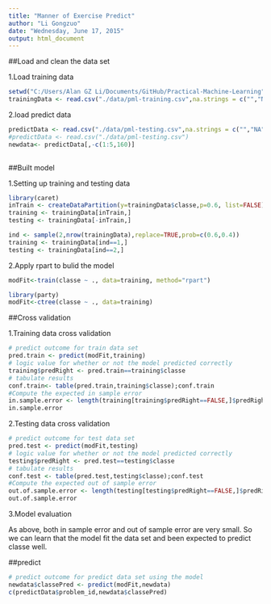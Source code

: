 ```yaml
---
title: "Manner of Exercise Predict"
author: "Li Gongzuo"
date: "Wednesday, June 17, 2015"
output: html_document
---
```


##Load and clean the data set
 
1.Load training data
```r
setwd("C:/Users/Alan GZ Li/Documents/GitHub/Practical-Machine-Learning")
trainingData <- read.csv("./data/pml-training.csv",na.strings = c("","NA","#DIV/0!"))

```

2.load predict data
```r
predictData <- read.csv("./data/pml-testing.csv",na.strings = c("","NA","#DIV/0!"))
#predictData <- read.csv("./data/pml-testing.csv")
newdata<- predictData[,-c(1:5,160)]
        
```

##Built model

1.Setting up training and testing data
```r
library(caret)
inTrain <- createDataPartition(y=trainingData$classe,p=0.6, list=FALSE)
training <- trainingData[inTrain,]
testing <- trainingData[-inTrain,]
```

```r
ind <- sample(2,nrow(trainingData),replace=TRUE,prob=c(0.6,0.4))
training <- trainingData[ind==1,]
testing <- trainingData[ind==2,]
```

2.Apply rpart to bulid the model

```r
modFit<-train(classe ~ ., data=training, method="rpart")
```

```r
library(party)
modFit<-ctree(classe ~ ., data=training)
```



##Cross validation

1.Training data cross validation
```r
# predict outcome for train data set
pred.train <- predict(modFit,training)
# logic value for whether or not the model predicted correctly
training$predRight <- pred.train==training$classe
# tabulate results
conf.train<- table(pred.train,training$classe);conf.train
#Compute the expected in sample error
in.sample.error <- length(training[training$predRight==FALSE,]$predRight)/length(training$predRight)
in.sample.error

```

2.Testing data cross validation
```r
# predict outcome for test data set
pred.test <- predict(modFit,testing)
# logic value for whether or not the model predicted correctly
testing$predRight <- pred.test==testing$classe
# tabulate results
conf.test <- table(pred.test,testing$classe);conf.test
#Compute the expected out of sample error
out.of.sample.error <- length(testing[testing$predRight==FALSE,]$predRight)/length(testing$predRight)
out.of.sample.error

```

3.Model evaluation

As above, both in sample error and out of sample error are very small. So we can learn that the model fit the data set and been expected to predict classe well.

##predict 

```r
# predict outcome for predict data set using the model
newdata$classePred <- predict(modFit,newdata)
c(predictData$problem_id,newdata$classePred)

```

